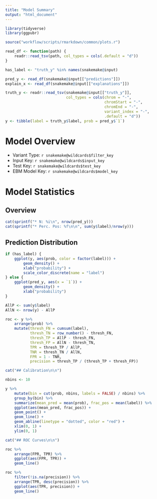 ```yaml
---
title: "Model Summary"
output: "html_document"
---
```


```r
library(tidyverse)
library(ggpubr)

source("workflow/scripts/rmarkdown/common/plots.r")

read_df <- function(path) {
    readr::read_tsv(path, col_types = cols(.default = "d"))
}

has_label <- "truth_y" %in% names(snakemake@input)

pred_y <- read_df(snakemake@input[["predictions"]])
explain_x <- read_df(snakemake@input[["explanations"]])

```

```r
truth_y <- readr::read_tsv(snakemake@input[["truth_y"]],
                           col_types = cols(chrom = "-",
                                            chromStart = "-",
                                            chromEnd = "-",
                                            variant_index = "-",
                                            .default = "d"))
y <- tibble(label = truth_y$label, prob = pred_y$`1`)
```

# Model Overview

* Variant Type: `r snakemake@wildcards$filter_key`
* Input Key: `r snakemake@wildcards$input_key`
* Test Key: `r snakemake@wildcards$test_key`
* EBM Model Key: `r snakemake@wildcards$model_key`

# Model Statistics

## Overview

```r

cat(sprintf("* N: %i\n", nrow(pred_y)))
cat(sprintf("* Perc. Pos: %f\n\n", sum(y$label)/nrow(y)))

```

## Prediction Distribution

```r
if (has_label) {
    ggplot(y, aes(prob, color = factor(label))) +
        geom_density() +
        xlab("probability") +
        scale_color_discrete(name = "label")
} else {
    ggplot(pred_y, aes(x = `1`)) +
        geom_density() +
        xlab("probability")
}
```

```r

AllP <- sum(y$label)
AllN <- nrow(y) - AllP

roc <- y %>%
    arrange(prob) %>%
    mutate(thresh_FN = cumsum(label),
           thresh_TN = row_number() - thresh_FN,
           thresh_TP = AllP - thresh_FN,
           thresh_FP = AllN - thresh_TN,
           TPR = thresh_TP / AllP,
           TNR = thresh_TN / AllN,
           FPR = 1 - TNR,
           precision = thresh_TP / (thresh_TP + thresh_FP))

```

```r

cat("## Calibration\n\n")

nbins <- 10

y %>%
    mutate(bin = cut(prob, nbins, labels = FALSE) / nbins) %>%
    group_by(bin) %>%
    summarize(mean_pred = mean(prob), frac_pos = mean(label)) %>%
    ggplot(aes(mean_pred, frac_pos)) +
    geom_point() +
    geom_line() +
    geom_abline(linetype = "dotted", color = "red") +
    xlim(0, 1) +
    ylim(0, 1)

cat("## ROC Curves\n\n")

roc %>%
    arrange(FPR, TPR) %>%
    ggplot(aes(FPR, TPR)) +
    geom_line()

roc %>%
    filter(!is.na(precision)) %>%
    arrange(TPR, desc(precision)) %>%
    ggplot(aes(TPR, precision)) +
    geom_line()
```
